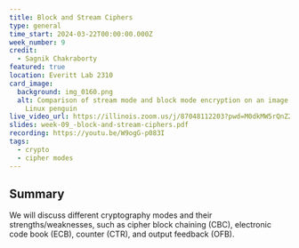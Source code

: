 ```yaml
---
title: Block and Stream Ciphers
type: general
time_start: 2024-03-22T00:00:00.000Z
week_number: 9
credit:
  - Sagnik Chakraborty
featured: true
location: Everitt Lab 2310
card_image:
  background: img_0160.png
  alt: Comparison of stream mode and block mode encryption on an image of the
    Linux penguin
live_video_url: https://illinois.zoom.us/j/87048112203?pwd=M0dkMW5rQnZ2WTluMW1OekF0NGViZz09
slides: week-09_-block-and-stream-ciphers.pdf
recording: https://youtu.be/W9ogG-p083I
tags:
  - crypto
  - cipher modes
---
```

## Summary

We will discuss different cryptography modes and their strengths/weaknesses, such as cipher block chaining (CBC), electronic code book (ECB), counter (CTR), and output feedback (OFB).